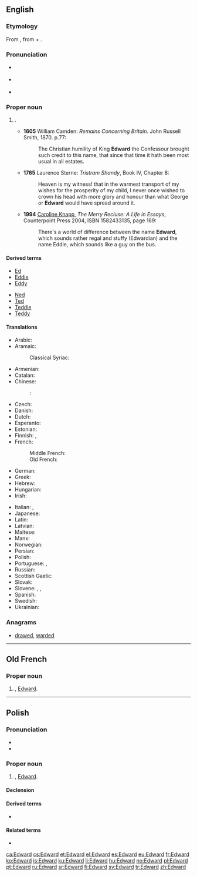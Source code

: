 ==English==
{{wikipedia}}

===Etymology===
From {{etyl|ang|en}} {{m|ang|Ēadweard}}, from {{m|ang|eād||rich}} + {{term|weard||guard|lang=ang}}.

===Pronunciation===
* {{a|RP}} {{IPA|/ˈɛdwəd/|lang=en}}
* {{a|US}} {{IPA|/ˈɛdwɚd/|lang=en}}
* {{hyphenation|Ed|ward|lang=en}}

===Proper noun===
{{en-proper noun}}

# {{given name|male|from=Old English}}.
#* '''1605''' William Camden: ''Remains Concerning Britain''. John Russell Smith, 1870. p.77:
#*: The Christian humility of King '''Edward''' the Confessour brought such credit to this name, that since that time it hath been most usual in all estates.
#* '''1765''' Laurence Sterne: ''Tristram Shandy'', Book IV, Chapter 8:
#*: Heaven is my witness! that in the warmest transport of my wishes for the prosperity of my child, I never once wished to crown his head with more glory and honour than what George or '''Edward''' would have spread around it.
#* '''1994''' [[w:Caroline Knapp|Caroline Knapp]], ''The Merry Recluse: A Life in Essays'', Counterpoint Press 2004, ISBN 1582433135, page 169:
#*: There's a world of difference between the name '''Edward''', which sounds rather regal and stuffy (Edwardian) and the name Eddie, which sounds like a guy on the bus.

====Derived terms====
{{der-top|terms derived from ''Edward''}}
* [[Ed]]
* [[Eddie]]
* [[Eddy]]
{{der-mid}}
* [[Ned]]
* [[Ted]]
* [[Teddie]]
* [[Teddy]]
{{der-bottom}}

====Translations====
{{trans-top|male given name}}
* Arabic: {{t|ar|إدوارد|m|tr=ʾidwārd|sc=Arab}}
* Aramaic:
*: Classical Syriac: {{t|syc|ܐܕܘܪܕ|m|tr=ʔedwa:rd|sc=Syrc}}
* Armenian: {{t|hy|Էդվարդ|tr=Ēdvard}}
* Catalan: {{t|ca|Eduard}}
* Chinese:
*: {{ttbc|cmn}}: {{t+|cmn|愛德華|tr=Aidéhuá}}
* Czech: {{t|cs|Edvard|m}}
* Danish: {{t|da|Edvard}}
* Dutch: {{t|nl|Edward}}
* Esperanto: {{t|eo|Eduardo}}
* Estonian: {{t|et|Eduard}}
* Finnish: {{t+|fi|Edvard}}, {{t+|fi|Eetu}}
* French: {{t+|fr|Édouard}}
*: Middle French: {{t|frm|Edouard}}
*: Old French: {{t|fro|Edward}}
* German: {{t+|de|Eduard}}
* Greek: {{t+|el|Εδουάρδος|m|tr=Edouárdos}}
* Hebrew: {{t|he|אדוארד|m|tr=edvard|sc=Hebr}}
* Hungarian: {{t|hu|Edvárd}}
* Irish: {{t|ga|Éadbhard}}
{{trans-mid}}
* Italian: {{t+|it|Edoardo}}, {{t+|it|Eduardo}}
* Japanese: {{t|ja|エドワード|tr=Edowādo}}
* Latin: {{t|la|Eduardus}}
* Latvian: {{t|lv|Eduards}}
* Maltese: {{t|mt|Dwardu}}
* Manx: {{t|gv|Edard}}
* Norwegian: {{t+|no|Edvard}}
* Persian: {{t|fa|ادوارد|tr=Edvârd|sc=fa-Arab}}
* Polish: {{t+|pl|Edward|m}}
* Portuguese: {{t+|pt|Eduardo}}, {{t|pt|Duarte}}
* Russian: {{t+|ru|Эдуард|tr=Èdouard|sc=Cyrl}}
* Scottish Gaelic: {{t|gd|Eideard}}
* Slovak: {{t|sk|Eduard}}
* Slovene: {{t|sl|Édvard|m}}, {{t|sl|Édi|m}}, {{t|sl|Édo|m}}
* Spanish: {{t+|es|Eduardo}}
* Swedish: {{t+|sv|Edvard}}
* Ukrainian: {{t|uk|Едуард|tr=Edouard|sc=Cyrl}}
{{trans-bottom}}

===Anagrams===
* [[drawed#English|drawed]], [[warded#English|warded]]

----

==Old French==

===Proper noun===
{{fro-proper noun|m}}

# {{given name|male|lang=fro}}, [[#English|Edward]].

----

==Polish==

===Pronunciation===
* {{IPA|/ˈɛd̪vart̪/|lang=pl}}
* {{audio|Pl-Edward.ogg|Audio|lang=pl}}

===Proper noun===
{{head|pl|proper noun|g=m}}

# {{given name|male|lang=pl}}, [[#English|Edward]].

====Declension====
{{pl-decl-noun
|Edward|Edwardowie
|Edwarda|Edwardów
|Edwardowi|Edwardom
|Edwarda|Edwardów
|Edwardem|Edwardami
|Edwardzie|Edwardach
|Edwardzie|Edwardowie
}}

====Derived terms====
* {{l|pl|Edek}}

====Related terms====
* {{l|pl|Edwarda|g=f}}

[[ca:Edward]]
[[cs:Edward]]
[[et:Edward]]
[[el:Edward]]
[[es:Edward]]
[[eu:Edward]]
[[fr:Edward]]
[[ko:Edward]]
[[is:Edward]]
[[ku:Edward]]
[[li:Edward]]
[[hu:Edward]]
[[no:Edward]]
[[pl:Edward]]
[[pt:Edward]]
[[ru:Edward]]
[[sr:Edward]]
[[fi:Edward]]
[[sv:Edward]]
[[tr:Edward]]
[[zh:Edward]]